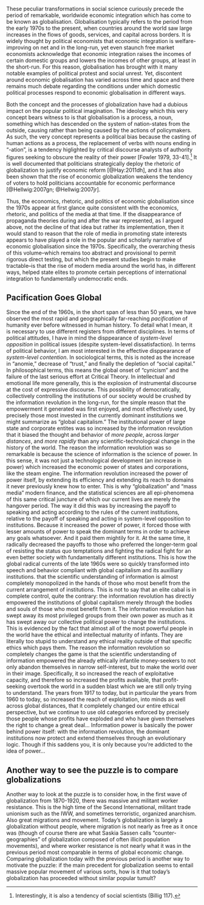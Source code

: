 These peculiar transformations in social science
curiously precede the period of remarkable, worldwide economic
integration which has come to be known as globalisation. Globalisation
typically refers to the period from the early 1970s to the present, when
countries around the world saw large increases in the flows of goods,
services, and capital across borders. It is widely thought by political
economists that economic integration is welfare-improving on net and in
the long-run, yet even staunch free market economists acknowledge that
economic integration raises the incomes of certain domestic groups and
lowers the incomes of other groups, at least in the short-run. For this
reason, globalisation has brought with it many notable examples of
political protest and social unrest. Yet, discontent around economic
globalisation has varied across time and space and there remains much
debate regarding the conditions under which domestic political processes
respond to economic globalisation in different ways.

Both the concept and the processes of globalization have had a dubious
impact on the popular political imagination. The ideology which this
very concept bears witness to is that globalisation is a process, a
noun, something which has descended on the system of nation-states from
the outside, causing rather than being caused by the actions of
policymakers. As such, the very concept represents a political bias
because the casting of human actions as a process, the replacement of
verbs with nouns ending in “-ation”, is a tendency higlighted by
critical discourse analysts of authority figures seeking to obscure the
reality of their power [Fowler 1979, 33-41].[^nouns] It is well documented
that politicians strategically deploy the rhetoric of globalization to
justify economic reform [@Hay:2011dh], and it has also been shown that
the rise of economic globalization weakens the tendency of voters to
hold politicians accountable for economic performance [@Hellwig:2007gn; @Hellwig:2007jr].

Thus, the economics, rhetoric, and politics of economic globalisation
since the 1970s appear at first glance quite consistent with the
economics, rhetoric, and politics of the media at that time. If the
disappearance of propaganda theories during and after the war
represented, as I argued above, not the decline of that idea but rather
its implementation, then it would stand to reason that the role of media
in promoting state interests appears to have played a role in the
popular and scholarly narrative of economic globalisation since the
1970s. Specifically, the overarching thesis of this volume–which remains
too abstract and provisional to permit rigorous direct testing, but
which the present studies begin to make tractable–is that the rise of
modern media around the world has, in different ways, helped state
elites to promote certain perceptions of international integration to
fundamentally undemocratic ends.

## Pacification Goes Global

Since the end of the 1960s, in the short span of less than 50 years, we have observed the most rapid and geographically far-reaching *pacification* of humanity ever before witnessed in human history.
To detail what I mean, it is necessary to use different registers from different disciplines.
In terms of political attitudes, I have in mind the disppearance of *system-level opposition* in political issues (despite system-level dissatisfaction).
In terms of political behavior, I am most interested in the effective disppearance of *system-level contention*.
In sociological terms, this is noted as the increase in “anomie,” decrease of “trust,” and finally the depletion of “social capital.”
In philosophical terms, this means the global onset of “cynicism” and the failure of the last serious effort at Critical Theory.
In intellectual and emotional life more generally, this is the explosion of instrumental discourse at the cost of expressive discourse. 
This possibility of democratically, collectively controlling the institutions of our society would be crushed by the information revolution in the long-run, for the simple reason that the empowerment it generated was first enjoyed, and most effectively used, by precisely those most invested in the currently dominant institutions we might summarize as “global capitalism.” The institutional power of large state and corporate entites was so increased by the information revolution that it biased the thought and behavior of *more people*, across *larger distances*, and *more rapidly* than any scientific-technological change in the history of the world.
The reason the information revolution was so remarkable is because the science of information is the science of power. In this sense, it was not just a technological development (an increase in power) which increased the economic power of states and corporations, like the steam engine. The information revolution increased the power of power itself, by extending its efficiency and extending its reach to domains it never previously knew how to enter. This is why “globalization” and “mass media” modern finance, and the statistical sciences are all epi-phenomena of this same critical juncture of which our current lives are merely the hangover period.
The way it did this was by increasing the payoff to speaking and acting according to the rules of the current institutions, relative to the payoff of speaking and acting in system-level opposition to institutions. Because it increased the power of power, it forced those with lesser amounts of power to speak the dominant terms in order to achieve any goals whatsoever. And it paid them mightily for it. At the same time, it radically decreased the payoffs to those who preferred the longer-term goal of resisting the status quo temptations and fighting the radical fight for an even better society with fundamentally different institutions.
This is how the global radical currents of the late 1960s were so quickly transformed into speech and behavior compliant with global capitalism and its auxilliary institutions.
that the scientific understanding of information is almost completely monopolized in the hands of those who most benefit from the current arrangement of institutions. This is not to say that an elite cabal is in complete control, quite the contrary: the information revolution has directly empowered the institutions of global capitalism merely *through* the bodies and souls of those who most benefit from it. The information revolution has swept away its most privileged groups from their own power as much as it has swept away our collective political power to change the institutions. This is evidenced by the fact that almost all of the most powerful people in the world have the ethical and intellectual maturity of infants. They are literally too stupid to understand any ethical reality outside of that specific ethics which pays them. The reason the information revolution so completely changes the game is that the scientific understanding of information empowered the already ethically infantile money-seekers to not only abandon themselves in narrow self-interest, but to make the world over in their image. Specifically, it so increased the reach of exploitative capacity, and therefore so increased the profits available, that profit-seeking overtook the world in a sudden blast which we are still only trying to understand. The years from 1917 to today, but in particular the years from 1960 to today, so increased the reach of exploitation, into minds as well across global distances, that it completely changed our entire ethical perspective, but we continue to use old categories enforced by precisely those people whose profits have exploded and who have given themselves the right to change a great deal…
Information power is basically the power behind power itself: with the information revolution, the dominant institutions now protect and extend themselves through an evolutionary logic. Though if this saddens you, it is only because you’re addicted to the idea of power…

## Another way to see the puzzle is to compare globalizations

Another way to look at the puzzle is to consider how, in the first wave of globalization from 1870-1920, there was massive and militant worker resistance. This is the high time of the Second International, militant trade unionism such as the IWW, and sometimes terroristic, organized anarchism. Also great migrations and movement.
Today’s globalization is largely a globalization without people, where migration is not nearly as free as it once was (though of course there are what Saskia Sassen calls “counter-geographies” of globalization composed of often illicit population movements), and where worker resistance is not nearly what it was in the previous period most comparable in terms of global economic change. Comparing globalization today with the previous period is another way to motivate the puzzle: if the main precedent for globalization seems to entail massive popular movement of various sorts, how is it that today’s globalization has proceeded without similar popular tumult?


[^nouns]: Interestingly, it is also a tendency of social scientists (Billig
    117).